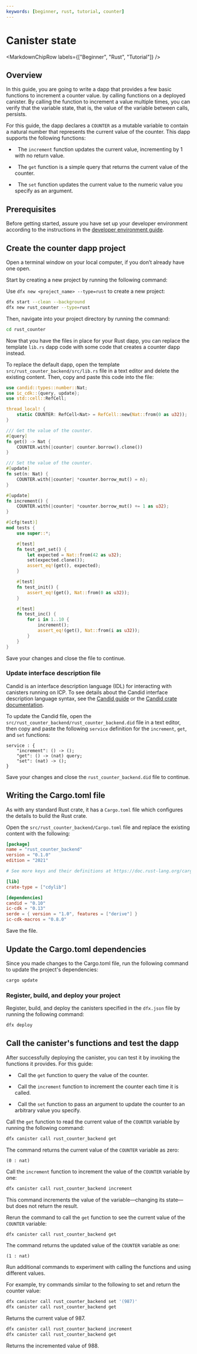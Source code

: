 ```yaml
---
keywords: [beginner, rust, tutorial, counter]
---
```



# Canister state

<MarkdownChipRow labels={["Beginner", "Rust", "Tutorial"]} />

## Overview

In this guide, you are going to write a dapp that provides a few basic functions to increment a counter value. by calling functions on a deployed canister. By calling the function to increment a value multiple times, you can verify that the variable state, that is, the value of the variable between calls, persists.

For this guide, the dapp declares a `COUNTER` as a mutable variable to contain a natural number that represents the current value of the counter. This dapp supports the following functions:

-   The `increment` function updates the current value, incrementing by 1 with no return value.

-   The `get` function is a simple query that returns the current value of the counter.

-   The `set` function updates the current value to the numeric value you specify as an argument.


## Prerequisites

Before getting started, assure you have set up your developer environment according to the instructions in the [developer environment guide](./dev-env.mdx).

## Create the counter dapp project

Open a terminal window on your local computer, if you don’t already have one open.

Start by creating a new project by running the following command:

Use `dfx new <project_name> --type=rust` to create a new project:

```bash
dfx start --clean --background
dfx new rust_counter --type=rust
```

Then, navigate into your project directory by running the command:

``` bash
cd rust_counter
```

Now that you have the files in place for your Rust dapp, you can replace the template `lib.rs` dapp code with some code that creates a counter dapp instead.

To replace the default dapp, open the template `src/rust_counter_backend/src/lib.rs` file in a text editor and delete the existing content. Then, copy and paste this code into the file:

```rust title="src/rust_counter_backend/src/lib.rs"
use candid::types::number::Nat;
use ic_cdk::{query, update};
use std::cell::RefCell;

thread_local! {
    static COUNTER: RefCell<Nat> = RefCell::new(Nat::from(0 as u32));
}

/// Get the value of the counter.
#[query]
fn get() -> Nat {
    COUNTER.with(|counter| counter.borrow().clone())
}

/// Set the value of the counter.
#[update]
fn set(n: Nat) {
    COUNTER.with(|counter| *counter.borrow_mut() = n);
}

#[update]
fn increment() {
    COUNTER.with(|counter| *counter.borrow_mut() += 1 as u32);
}

#[cfg(test)]
mod tests {
    use super::*;

    #[test]
    fn test_get_set() {
        let expected = Nat::from(42 as u32);
        set(expected.clone());
        assert_eq!(get(), expected);
    }

    #[test]
    fn test_init() {
        assert_eq!(get(), Nat::from(0 as u32));
    }

    #[test]
    fn test_inc() {
        for i in 1..10 {
            increment();
            assert_eq!(get(), Nat::from(i as u32));
        }
    }
}
```

Save your changes and close the file to continue.

### Update interface description file

Candid is an interface description language (IDL) for interacting with canisters running on ICP. To see details about the Candid interface description language syntax, see the [Candid guide](/docs/current/developer-docs/smart-contracts/candid/candid-concepts) or the [Candid crate documentation](https://docs.rs/candid/).

To update the Candid file, open the `src/rust_counter_backend/rust_counter_backend.did` file in a text editor, then copy and paste the following `service` definition for the `increment`, `get`, and `set` functions:

``` did title="src/rust_counter_backend/rust_counter_backend.did"
service : {
    "increment": () -> ();
    "get": () -> (nat) query;
    "set": (nat) -> ();
}
```

Save your changes and close the `rust_counter_backend.did` file to continue.

## Writing the Cargo.toml file

As with any standard Rust crate, it has a `Cargo.toml` file which configures the details to build the Rust crate.

Open the `src/rust_counter_backend/Cargo.toml` file and replace the existing content with the following:

``` toml title="src/rust_counter_backend/Cargo.toml"
[package]
name = "rust_counter_backend"
version = "0.1.0"
edition = "2021"

# See more keys and their definitions at https://doc.rust-lang.org/cargo/reference/manifest.html

[lib]
crate-type = ["cdylib"]

[dependencies]
candid = "0.10"
ic-cdk = "0.13"
serde = { version = "1.0", features = ["derive"] }
ic-cdk-macros = "0.8.0"
```

Save the file.

## Update the Cargo.toml dependencies

Since you made changes to the Cargo.toml file, run the following command to update the project's dependencies:

```bash
cargo update
```

### Register, build, and deploy your project

Register, build, and deploy the canisters specified in the `dfx.json` file by running the following command:

``` bash
dfx deploy
```

## Call the canister's functions and test the dapp

After successfully deploying the canister, you can test it by invoking the functions it provides. For this guide:

-   Call the `get` function to query the value of the counter.

-   Call the `increment` function to increment the counter each time it is called.

-   Call the `set` function to pass an argument to update the counter to an arbitrary value you specify.

Call the `get` function to read the current value of the `COUNTER` variable by running the following command:

``` bash
dfx canister call rust_counter_backend get
```

The command returns the current value of the `COUNTER` variable as zero:

```
(0 : nat)
```

Call the `increment` function to increment the value of the `COUNTER` variable by one:

``` bash
dfx canister call rust_counter_backend increment
```

This command increments the value of the variable—changing its state—but does not return the result.

Rerun the command to call the `get` function to see the current value of the `COUNTER` variable:

``` bash
dfx canister call rust_counter_backend get
```

The command returns the updated value of the `COUNTER` variable as one:

```
(1 : nat)
```

Run additional commands to experiment with calling the functions and using different values.

For example, try commands similar to the following to set and return the counter value:

``` bash
dfx canister call rust_counter_backend set '(987)'
dfx canister call rust_counter_backend get
```

Returns the current value of 987.

``` bash
dfx canister call rust_counter_backend increment
dfx canister call rust_counter_backend get
```

Returns the incremented value of 988.

